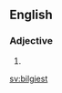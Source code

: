 ==English==

===Adjective===
{{head|en|adjective superlative form}}

# {{en-superlative of|bilgy}}

[[sv:bilgiest]]